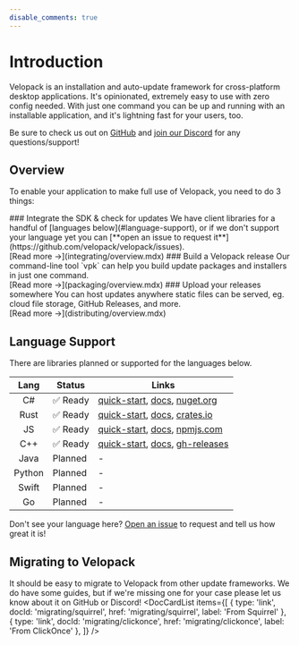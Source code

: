 ```yaml
---
disable_comments: true
---
```


# Introduction
Velopack is an installation and auto-update framework for cross-platform desktop applications. It's opinionated, extremely easy to use with zero config needed. With just one command you can be up and running with an installable application, and it's lightning fast for your users, too.

Be sure to check us out on [GitHub](https://github.com/velopack/velopack) and [join our Discord](https://discord.gg/CjrCrNzd3F) for any questions/support!

## Overview
To enable your application to make full use of Velopack, you need to do 3 things:

<FancyStep step={1}>
### Integrate the SDK & check for updates
We have client libraries for a handful of [languages below](#language-support), or if we don't support your language yet you can [**open an issue to request it**](https://github.com/velopack/velopack/issues). <br/>
[Read more →](integrating/overview.mdx)
</FancyStep>

<FancyStep step={2}>
### Build a Velopack release
Our command-line tool `vpk` can help you build update packages and installers in just one command. <br/>
[Read more →](packaging/overview.mdx)
</FancyStep>

<FancyStep step={3} noline>
### Upload your releases somewhere
You can host updates anywhere static files can be served, eg. cloud file storage, GitHub Releases, and more. <br/>
[Read more →](distributing/overview.mdx)
</FancyStep>

## Language Support
There are libraries planned or supported for the languages below.

| Lang | Status | Links |
|:-:|---|---|
| C# | ✅ Ready | [quick-start](./getting-started/csharp.mdx), [docs](./reference/cs/Velopack/), [nuget.org](https://nuget.org/packages/velopack) |
| Rust | ✅ Ready | [quick-start](./getting-started/rust.mdx), [docs](https://docs.rs/velopack), [crates.io](https://crates.io/crates/velopack) |
| JS | ✅ Ready | [quick-start](./getting-started/electron.mdx), [docs](./reference/js), [npmjs.com](https://www.npmjs.com/package/velopack) |
| C++ | ✅ Ready | [quick-start](./getting-started/cpp.mdx), [docs](./reference/cpp/api.md), [gh-releases](https://github.com/velopack/velopack/releases) |
| Java | Planned | - | - |
| Python | Planned | - | - |
| Swift | Planned | - | - | 
| Go | Planned | - | - |

Don't see your language here? [Open an issue](https://github.com/velopack/velopack/issues/new) to request and tell us how great it is!

## Migrating to Velopack
It should be easy to migrate to Velopack from other update frameworks. We do have some guides, but if we're missing one for your case please let us know about it on GitHub or Discord!
<DocCardList items={[
    { type: 'link', docId: 'migrating/squirrel', href: 'migrating/squirrel', label: 'From Squirrel' },
    { type: 'link', docId: 'migrating/clickonce', href: 'migrating/clickonce', label: 'From ClickOnce' },
]} />